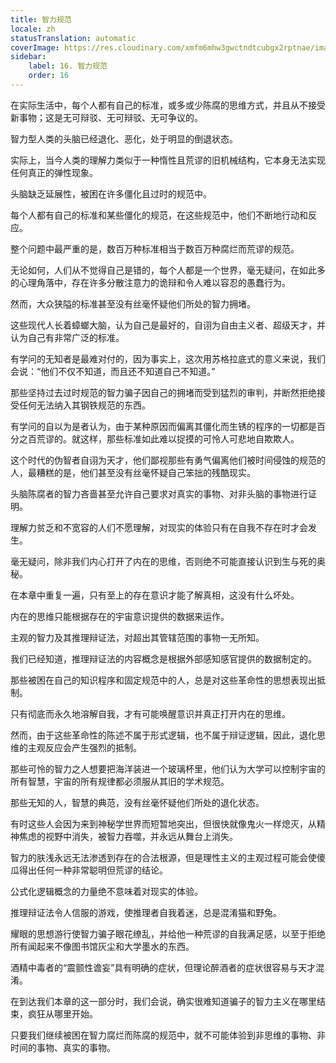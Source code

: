 ```yaml
---
title: 智力规范
locale: zh
statusTranslation: automatic
coverImage: https://res.cloudinary.com/xmfm6mhw3gwctndtcubgx2rptnae/image/upload/v1741354419/small_cover_la_gran_rebelion_28716e29d2.webp
sidebar:
    label: 16. 智力规范
    order: 16
---
```

在实际生活中，每个人都有自己的标准，或多或少陈腐的思维方式，并且从不接受新事物；这是无可辩驳、无可辩驳、无可争议的。

智力型人类的头脑已经退化、恶化，处于明显的倒退状态。

实际上，当今人类的理解力类似于一种惰性且荒谬的旧机械结构，它本身无法实现任何真正的弹性现象。

头脑缺乏延展性，被困在许多僵化且过时的规范中。

每个人都有自己的标准和某些僵化的规范，在这些规范中，他们不断地行动和反应。

整个问题中最严重的是，数百万种标准相当于数百万种腐烂而荒谬的规范。

无论如何，人们从不觉得自己是错的，每个人都是一个世界，毫无疑问，在如此多的心理角落中，存在许多分散注意力的诡辩和令人难以容忍的愚蠢行为。

然而，大众狭隘的标准甚至没有丝毫怀疑他们所处的智力拥堵。

这些现代人长着蟑螂大脑，认为自己是最好的，自诩为自由主义者、超级天才，并认为自己有非常广泛的标准。

有学问的无知者是最难对付的，因为事实上，这次用苏格拉底式的意义来说，我们会说：“他们不仅不知道，而且还不知道自己不知道。”

那些坚持过去过时规范的智力骗子因自己的拥堵而受到猛烈的审判，并断然拒绝接受任何无法纳入其钢铁规范的东西。

有学问的自以为是者认为，由于某种原因而偏离其僵化而生锈的程序的一切都是百分之百荒谬的。就这样，那些标准如此难以捉摸的可怜人可悲地自欺欺人。

这个时代的伪智者自诩为天才，他们鄙视那些有勇气偏离他们被时间侵蚀的规范的人，最糟糕的是，他们甚至没有丝毫怀疑自己笨拙的残酷现实。

头脑陈腐者的智力吝啬甚至允许自己要求对真实的事物、对非头脑的事物进行证明。

理解力贫乏和不宽容的人们不愿理解，对现实的体验只有在自我不存在时才会发生。

毫无疑问，除非我们内心打开了内在的思维，否则绝不可能直接认识到生与死的奥秘。

在本章中重复一遍，只有至上的存在意识才能了解真相，这没有什么坏处。

内在的思维只能根据存在的宇宙意识提供的数据来运作。

主观的智力及其推理辩证法，对超出其管辖范围的事物一无所知。

我们已经知道，推理辩证法的内容概念是根据外部感知感官提供的数据制定的。

那些被困在自己的知识程序和固定规范中的人，总是对这些革命性的思想表现出抵制。

只有彻底而永久地溶解自我，才有可能唤醒意识并真正打开内在的思维。

然而，由于这些革命性的陈述不属于形式逻辑，也不属于辩证逻辑，因此，退化思维的主观反应会产生强烈的抵制。

那些可怜的智力之人想要把海洋装进一个玻璃杯里，他们认为大学可以控制宇宙的所有智慧，宇宙的所有规律都必须服从其旧的学术规范。

那些无知的人，智慧的典范，没有丝毫怀疑他们所处的退化状态。

有时这些人会因为来到神秘学世界而短暂地突出，但很快就像鬼火一样熄灭，从精神焦虑的视野中消失，被智力吞噬，并永远从舞台上消失。

智力的肤浅永远无法渗透到存在的合法根源，但是理性主义的主观过程可能会使傻瓜得出任何一种非常聪明但荒谬的结论。

公式化逻辑概念的力量绝不意味着对现实的体验。

推理辩证法令人信服的游戏，使推理者自我着迷，总是混淆猫和野兔。

耀眼的思想游行使智力骗子眼花缭乱，并给他一种荒谬的自我满足感，以至于拒绝所有闻起来不像图书馆灰尘和大学墨水的东西。

酒精中毒者的“震颤性谵妄”具有明确的症状，但理论醉酒者的症状很容易与天才混淆。

在到达我们本章的这一部分时，我们会说，确实很难知道骗子的智力主义在哪里结束，疯狂从哪里开始。

只要我们继续被困在智力腐烂而陈腐的规范中，就不可能体验到非思维的事物、非时间的事物、真实的事物。

